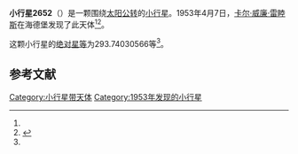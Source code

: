 {{Infobox planet
| bgcolour = #FFFFC0
| name = 2652 Yabuuti
| symbol = 
| image = 
| caption = 
| discovery = yes
| discovery_ref = 
| discoverer = [[卡尔·威廉·雷睦斯|卡尔·威廉·雷睦斯]]
| discovery_site = [[海德堡|海德堡]] 
| discovered = 1953年4月7日
| designations = yes
| mp_name = 
| named_after = 
| alt_names = 1953 GM/ 1976 UZ17
| mp_category = [[主带小行星|主带小行星]]
| orbit_ref = <ref name="a">[http://ssd.jpl.nasa.gov/sbdb.cgi?sstr=2652 2652 Yabuuti] {{Wayback|url=http://ssd.jpl.nasa.gov/sbdb.cgi?sstr=2652 |date=20200820021130 }}，小行星數據庫瀏覽器（JPL Small-Body Database Browser）－[[美国国家航空航天局|美国国家航空航天局]]喷气推进实验室</ref>
| epoch = 2456400.5 (2013年4月18日更新)
| aphelion = {{convert|2.857525999392719|AU|km|3|abbr=on|lk=out}}
| perihelion = {{convert|2.414354715693891|AU|km|3|abbr=on}}
| semimajor = {{convert|2.635940357543305|AU|km|3|abbr=on}}
| eccentricity = 0.084063223
| period = 1563.154107 [[日|日]]<br />4.28[[儒略年|儒略年]]
| avg_speed = 
| inclination = 6.992895345760198
| asc_node = 64.52257514727829
| mean_anomaly = 
| arg_peri = 293.74030566
| satellites = 
| physical_characteristics = yes
| dimensions = 
| mass = 
| density = 
| surface_grav = 
| escape_velocity = 
| sidereal_day = 
| axial_tilt = 
| pole_ecliptic_lat = 
| pole_ecliptic_lon = 
| albedo = 
| temperatures= 
| temp_name1 = 
| mean_temp_1 = 
| max_temp_1 = 
| temp_name2 = 
| max_temp_2 = 
| spectral_type = 
| abs_magnitude = 293.74030566
}}

'''小行星2652'''（{{lang-en|2652 Yabuuti}}）是一颗围绕[[太阳|太阳]][[公转|公转]]的[[小行星|小行星]]。1953年4月7日，[[卡尔·威廉·雷睦斯|卡尔·威廉·雷睦斯]]在海德堡发现了此天体<ref name="a" /><ref>{{cite news|title=小行星列表|url=http://cfa-www.harvard.edu/iau/lists/NumberedMPs.txt|accessdate=2013-07-08|newspaper=哈佛大学|archive-date=2008-05-17|archive-url=https://web.archive.org/web/20080517010638/http://cfa-www.harvard.edu/iau/lists/NumberedMPs.txt|dead-url=no}}</ref>。

这颗小行星的[[绝对星等|绝对星等]]为293.74030566等<ref name="a" />。

==参考文献==
{{reflist}}
{{Minor Planet Number|[[小行星2651|小行星2651]]|[[小行星2653|小行星2653]]}}

{{小天体}}

[[Category:小行星带天体|Category:小行星带天体]]
[[Category:1953年发现的小行星|Category:1953年发现的小行星]]

{{asteroid-stub}}